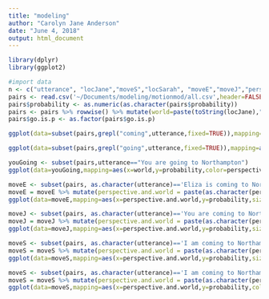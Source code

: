 ```yaml
---
title: "modeling"
author: "Carolyn Jane Anderson"
date: "June 4, 2018"
output: html_document
---
```


```r
library(dplyr)
library(ggplot2)
```

```r
#import data
n <- c("utterance", "locJane","moveS","locSarah", "moveE","moveJ","perspective","probability", "go.is.p","cost","dirWeight","pPrior")
pairs <- read.csv('~/Documents/modeling/motionmod/all.csv',header=FALSE,col.names=n,comment.char = "#")
pairs$probability <- as.numeric(as.character(pairs$probability))
pairs <- pairs %>% rowwise() %>% mutate(world=paste(toString(locJane),"\n",toString(locSarah),"\n",toString(moveS),"\n",toString(moveE),"\n",toString(moveJ),"\n"))
pairs$go.is.p <- as.factor(pairs$go.is.p)
```

```r
ggplot(data=subset(pairs,grepl("coming",utterance,fixed=TRUE)),mapping=aes(x=world,y=probability,color=perspective)) + geom_point()
```

```r
ggplot(data=subset(pairs,grepl("going",utterance,fixed=TRUE)),mapping=aes(x=world,y=probability,color=perspective)) + geom_point()
```

```r
youGoing <- subset(pairs,utterance=="You are going to Northampton")
ggplot(data=youGoing,mapping=aes(x=world,y=probability,color=perspective)) + geom_point()
```


```r
moveE <- subset(pairs, as.character(utterance)=='Eliza is coming to Northampton' | as.character(utterance)=='Eliza is going to Northampton')
moveE = moveE %>% mutate(perspective.and.world = paste(as.character(perspective),paste("\n",as.character(world))))
ggplot(data=moveE,mapping=aes(x=perspective.and.world,y=probability,size=cost,color=utterance,shape=go.is.p)) + geom_point()
```

```r
moveJ <- subset(pairs, as.character(utterance)=='You are coming to Northampton' | as.character(utterance)=='You are going to Northampton')
moveJ = moveJ %>% mutate(perspective.and.world = paste(as.character(perspective),paste("\n",as.character(world))))
ggplot(data=moveJ,mapping=aes(x=perspective.and.world,y=probability,size=cost,color=utterance,shape=go.is.p)) + geom_point()
```

```r
moveS <- subset(pairs, as.character(utterance)=='I am coming to Northampton' | as.character(utterance)=='I am going to Northampton')
moveS = moveS %>% mutate(perspective.and.world = paste(as.character(perspective),paste("\n",as.character(world))))
ggplot(data=moveS,mapping=aes(x=perspective.and.world,y=probability,size=cost,color=utterance,shape=go.is.p)) + geom_point()
```
```r
moveS <- subset(pairs, as.character(utterance)=='I am coming to Northampton' | as.character(utterance)=='I am going to Northampton')
moveS = moveS %>% mutate(perspective.and.world = paste(as.character(perspective),paste("\n",as.character(world))))
ggplot(data=moveS,mapping=aes(x=perspective.and.world,y=probability,color=utterance,shape=go.is.p)) + geom_point()+ facet_wrap(~cost)
```
